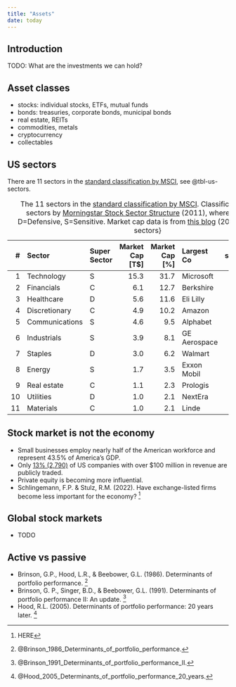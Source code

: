 ```yaml
---
title: "Assets"
date: today
---
```


Introduction
--------------------------------------------

TODO: What are the investments we can hold?


Asset classes
--------------------------------------------

-   stocks: individual stocks, ETFs, mutual funds
-   bonds: treasuries, corporate bonds, municipal bonds
-   real estate, REITs
-   commodities, metals
-   cryptocurrency
-   collectables


US sectors
--------------------------------------------

There are 11 sectors in the [standard classification by MSCI](https://en.wikipedia.org/wiki/Global_Industry_Classification_Standard), see @tbl-us-sectors.

Table: The 11 sectors in the [standard classification by MSCI](https://en.wikipedia.org/wiki/Global_Industry_Classification_Standard). Classification of super sectors by [Morningstar Stock Sector Structure](https://www.morningstar.com/content/dam/marketing/apac/au/pdfs/Legal/StockSectorStructure_Factsheet.pdf) (2011), where C=Cyclical, D=Defensive, S=Sensitive. Market cap data is from [this blog](https://www.visualcapitalist.com/largest-company-market-cap-sp-500-market-concentration/) (2024). {#tbl-us-sectors}

|  #  | Sector         | Super Sector | Market Cap [T$] | Market Cap [%] | Largest Co   | Co share [%] | Vanguard ETF |
|----:|:---------------|:-------------|----------------:|---------------:|:-------------| ------------:|:-------------|
|  1  | Technology     | S            |            15.3 |           31.7 | Microsoft    |         22.3 | VGT          |
|  2  | Financials     | C            |             6.1 |           12.7 | Berkshire    |         12.9 | VFH          |
|  3  | Healthcare     | D            |             5.6 |           11.6 | Eli Lilly    |         13.5 | VHT          |
|  4  | Discretionary  | C            |             4.9 |           10.2 | Amazon       |         38.8 | VCR          |
|  5  | Communications | S            |             4.6 |            9.5 | Alphabet     |         25.8 | VOX          |
|  6  | Industrials    | S            |             3.9 |            8.1 | GE Aerospace |          4.7 | VIS          |
|  7  | Staples        | D            |             3.0 |            6.2 | Walmart      |         14.7 | VDC          |
|  8  | Energy         | S            |             1.7 |            3.5 | Exxon Mobil  |         30.9 | VDE          |
|  9  | Real estate    | C            |             1.1 |            2.3 | Prologis     |         10.5 | VNQ          |
| 10  | Utilities      | D            |             1.0 |            2.1 | NextEra      |         14.0 | VPU          |
| 11  | Materials      | C            |             1.0 |            2.1 | Linde        |         21.4 | VAW          |


Stock market is not the economy
--------------------------------------------

-   Small businesses employ nearly half of the American workforce and represent 43.5% of America’s GDP.
-   Only [13% (2,790)](https://www.advisorpedia.com/chart-center/number-of-public-companies-v-private-us/) of US companies with over $100 million in revenue are publicly traded.
-   Private equity is becoming more influential.
-   Schlingemann, F.P. & Stulz, R.M. (2022). Have exchange-listed firms become less important for the economy? [^Schlingemann2022]

[^Schlingemann2022]: HERE


Global stock markets
--------------------------------------------

-   TODO


Active vs passive
--------------------------------------------

-   Brinson, G.P., Hood, L.R., & Beebower, G.L. (1986). Determinants of portfolio performance. [^Brinson1986]
-   Brinson, G. P., Singer, B.D., & Beebower, G.L. (1991). Determinants of portfolio performance II: An update. [^Brinson1991]
-   Hood, R.L. (2005). Determinants of portfolio performance: 20 years later. [^Hood2005]

[^Brinson1986]: @Brinson_1986_Determinants_of_portfolio_performance\.
[^Brinson1991]: @Brinson_1991_Determinants_of_portfolio_performance_II\.
[^Hood2005]: @Hood_2005_Determinants_of_portfolio_performance_20_years\.


